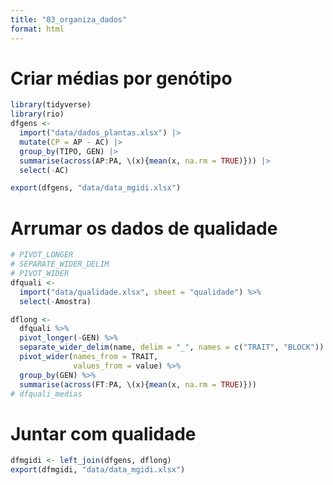 ```yaml
---
title: "03_organiza_dados"
format: html
---
```


# Criar médias por genótipo
```r
library(tidyverse)
library(rio)
dfgens <- 
  import("data/dados_plantas.xlsx") |> 
  mutate(CP = AP - AC) |> 
  group_by(TIPO, GEN) |> 
  summarise(across(AP:PA, \(x){mean(x, na.rm = TRUE)})) |> 
  select(-AC)

export(dfgens, "data/data_mgidi.xlsx")
```


# Arrumar os dados de qualidade
```r

# PÍVOT_LONGER
# SEPARATE_WIDER_DELIM
# PIVOT_WIDER
dfquali <- 
  import("data/qualidade.xlsx", sheet = "qualidade") %>% 
  select(-Amostra)

dflong <- 
  dfquali %>%
  pivot_longer(-GEN) %>% 
  separate_wider_delim(name, delim = "_", names = c("TRAIT", "BLOCK")) %>% 
  pivot_wider(names_from = TRAIT,
              values_from = value) %>% 
  group_by(GEN) %>% 
  summarise(across(FT:PA, \(x){mean(x, na.rm = TRUE)}))
# dfquali_medias

```


# Juntar com qualidade
```r

dfmgidi <- left_join(dfgens, dflong)
export(dfmgidi, "data/data_mgidi.xlsx")
```

